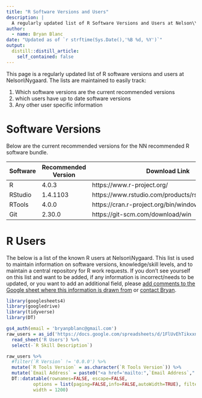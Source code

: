 ```yaml
---
title: "R Software Versions and Users"
description: |
  A regularly updated list of R Software Versions and Users at Nelson\\Nygaard.
author:
  - name: Bryan Blanc
date: "Updated as of `r strftime(Sys.Date(),'%B %d, %Y')`"
output:
  distill::distill_article:
    self_contained: false
---
```


This page is a regularly updated list of R software versions and users at Nelson\\Nygaard. The lists are maintained to easily track:  

1. Which software versions are the current recommended versions 
2. which users have up to date software versions
3. Any other user specific information

# Software Versions

Below are the current recommended versions for the NN recommended R software bundle. 

| Software           | Recommended Version   | Download Link                                      |
|--------------------|-----------------------|----------------------------------------------------|
| R                  | 4.0.3                 | https://www.r-project.org/                         |
| RStudio            | 1.4.1103              | https://www.rstudio.com/products/rstudio/download/ |
| RTools             | 4.0.0                 | https://cran.r-project.org/bin/windows/Rtools/     |
| Git                | 2.30.0                | https://git-scm.com/download/win                   |

# R Users

The below is a list of the known R users at Nelson\\Nygaard. This list is used to maintain information on software versions, knowledge/skill levels, and to maintain a central repository for R work requests. If you don't see yourself on this list and want to be added, if any information is incorrect/needs to be updated, or you want to add an additional field, please [add comments to the Google sheet where this information is drawn from](https://docs.google.com/spreadsheets/d/1FlUvEhTikxxnQYV5CP1T4M5wgudnZJ88f4T44C9RSpc/edit?usp=sharing) or [contact Bryan](mailto:bblanc@nelsonnygaard.com).

```r
library(googlesheets4)
library(googledrive)
library(tidyverse)
library(DT)

gs4_auth(email = 'bryanpblanc@gmail.com')
raw_users = as_id('https://docs.google.com/spreadsheets/d/1FlUvEhTikxxnQYV5CP1T4M5wgudnZJ88f4T44C9RSpc/edit?usp=sharing') %>%
  read_sheet('R Users') %>%
  select(-`R Skill Description`) 

raw_users %>%
  #filter(`R Version` != '0.0.0') %>%
  mutate(`R Tools Version` = as.character(`R Tools Version`)) %>%
  mutate(`Email Address` = paste0("<a href='mailto:",`Email Address`,"'>",`Email Address`,"</a>")) %>%
  DT::datatable(rownames=FALSE, escape=FALSE,
          options = list(paging=FALSE,info=FALSE,autoWidth=TRUE), filter = 'top',
          width = 1200)
```

